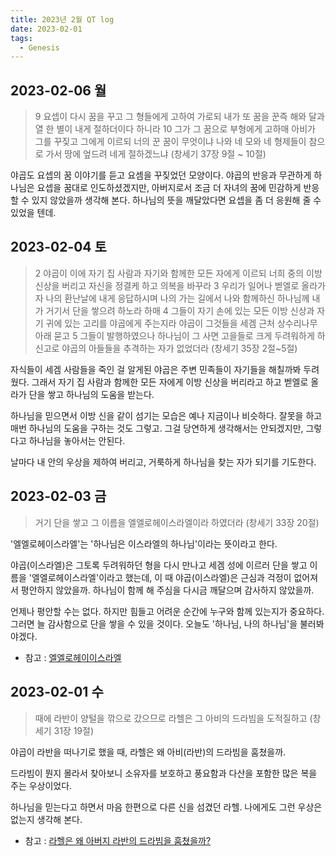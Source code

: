 ```yaml
---
title: 2023년 2월 QT log
date: 2023-02-01
tags:
  - Genesis
---
```



## 2023-02-06 월

> 9 요셉이 다시 꿈을 꾸고 그 형들에게 고하여 가로되 내가 또 꿈을 꾼즉 해와 달과 열 한 별이 내게 절하더이다 하니라 10 그가 그 꿈으로 부형에게 고하매 아비가 그를 꾸짖고 그에게 이르되 너의 꾼 꿈이 무엇이냐 나와 네 모와 네 형제들이 참으로 가서 땅에 엎드려 네게 절하겠느냐 (창세기 37장 9절 ~ 10절)   

야곱도 요셉의 꿈 이야기를 듣고 요셈을 꾸짖었던 모양이다. 야곱의 반응과 무관하게 하나님은 요셉을 꿈대로 인도하셨겠지만, 아버지로서 조금 더 자녀의 꿈에 민감하게 반응할 수 있지 않았을까 생각해 본다. 하나님의 뜻을 깨달았다면 요셉을 좀 더 응원해 줄 수 있었을 텐데.    


## 2023-02-04 토

> 2 야곱이 이에 자기 집 사람과 자기와 함께한 모든 자에게 이르되 너희 중의 이방 신상을 버리고 자신을 정결케 하고 의복을 바꾸라 3 우리가 일어나 벧엘로 올라가자 나의 환난날에 내게 응답하시며 나의 가는 길에서 나와 함께하신 하나님께 내가 거기서 단을 쌓으려 하노라 하매 4 그들이 자기 손에 있는 모든 이방 신상과 자기 귀에 있는 고리를 야곱에게 주는지라 야곱이 그것들을 세겜 근처 상수리나무 아래 묻고 5 그들이 발행하였으나 하나님이 그 사면 고을들로 크게 두려워하게 하신고로 야곱의 아들들을 추격하는 자가 없었더라 (창세기 35장 2절~5절)   

자식들이 세겜 사람들을 죽인 걸 알게된 야곱은 주변 민족들이 자기들을 해칠까봐 두려웠다. 그래서 자기 집 사람과 함께한 모든 자에게 이방 신상을 버리라고 하고 벧엘로 올라가 단을 쌓고 하나님의 도움을 받는다.   

하나님을 믿으면서 이방 신을 같이 섬기는 모습은 예나 지금이나 비슷하다. 잘못을 하고 매번 하나님의 도움을 구하는 것도 그렇고. 그걸 당연하게 생각해서는 안되겠지만, 그렇다고 하나님을 놓아서는 안된다.   

날마다 내 안의 우상을 제하여 버리고, 거룩하게 하나님을 찾는 자가 되기를 기도한다.


## 2023-02-03 금

> 거기 단을 쌓고 그 이름을 엘엘로헤이스라엘이라 하였더라 (창세기 33장 20절)   

'엘엘로헤이스라엘'는 '하나님은 이스라엘의 하나님'이라는 뜻이라고 한다.   

야곱(이스라엘)은 그토록 두려워하던 형을 다시 만나고 세겜 성에 이르러 단을 쌓고 이름을 '엘엘로헤이스라엘'이라고 했는데, 이 때 야곱(이스라엘)은 근심과 걱정이 없어져서 평안하지 않았을까. 하나님이 함께 해 주심을 다시금 깨달으며 감사하지 않았을까.   

언제나 평안할 수는 없다. 하지만 힘들고 어려운 순간에 누구와 함께 있는지가 중요하다. 그러면 늘 감사함으로 단을 쌓을 수 있을 것이다. 오늘도 '하나님, 나의 하나님'을 불러봐야겠다.   

* 참고 : [엘엘로헤이이스라엘](http://www.duranno.com/bdictionary/result_vision_detail.asp?cts_id=15808)


## 2023-02-01 수

> 때에 라반이 양털을 깎으로 갔으므로 라헬은 그 아비의 드라빔을 도적질하고 (창세기 31장 19절)   

야곱이 라반을 떠나기로 했을 때, 라헬은 왜 아비(라반)의 드라빔을 훔쳤을까.   

드라빔이 뭔지 몰라서 찾아보니 소유자를 보호하고 풍요함과 다산을 포함한 많은 복을 주는 우상이었다.   

하나님을 믿는다고 하면서 마음 한편으로 다른 신을 섬겼던 라헬. 나에게도 그런 우상은 없는지 생각해 본다.   

* 참고 : [라헬은 왜 아버지 라반의 드라빔을 훔쳤을까?](https://blog.naver.com/PostView.naver?blogId=hkhrich&logNo=221201524601&parentCategoryNo=&categoryNo=8&viewDate=&isShowPopularPosts=true&from=search)


